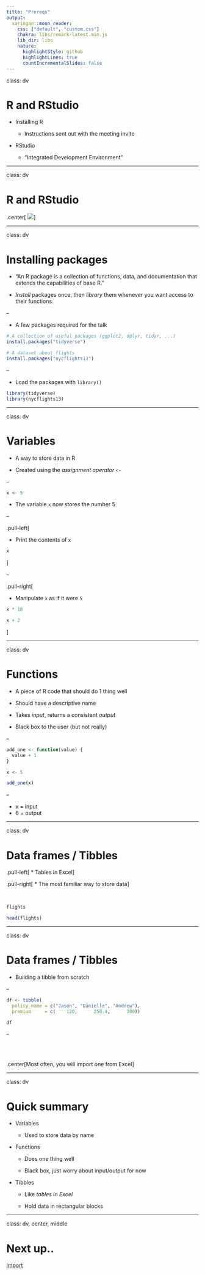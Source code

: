 ```yaml
---
title: "Prereqs"
output:
  xaringan::moon_reader:
    css: ["default", "custom.css"]
    chakra: libs/remark-latest.min.js
    lib_dir: libs
    nature:
      highlightStyle: github
      highlightLines: true
      countIncrementalSlides: false
---
```


class: dv

# R and RStudio

* Installing R 

  * Instructions sent out with the meeting invite

* RStudio 
 
  * "Integrated Development Environment" 


---

class: dv

# R and RStudio

.center[
![](img/rstudio-ide.png)
]

---

class: dv

# Installing packages

* "An R package is a collection of functions, data, and documentation that extends the capabilities of base R."

*  _Install_ packages once, then _library_ them whenever you want access to their functions.

--

* A few packages required for the talk

```r
# A collection of useful packages (ggplot2, dplyr, tidyr, ...)
install.packages("tidyverse")

# A dataset about flights
install.packages("nycflights13")
```

--

* Load the packages with `library()`

```r
library(tidyverse)
library(nycflights13)
```


---

class: dv

# Variables

* A way to store data in R

* Created using the _assignment operator_ `<-`

--

```r
x <- 5
```

* The variable `x` now stores the number 5

--

.pull-left[

* Print the contents of `x`

```r
x
```

]

--

.pull-right[

* Manipulate `x` as if it were `5`

```r
x * 10

x + 2
```

]

---

class: dv

# Functions

* A piece of R code that should do 1 thing well

* Should have a descriptive name

* Takes _input_, returns a consistent _output_

* Black box to the user (but not really)

--

```r
add_one <- function(value) {
  value + 1
}
```


```r
x <- 5

add_one(x)
```

--

* x = input
* 6 = output

---

class: dv

# Data frames / Tibbles

.pull-left[
* Tables in Excel
]

.pull-right[
* The most familiar way to store data
]

<br>

```r
flights
```

```r
head(flights)
```

---

class: dv

# Data frames / Tibbles

* Building a tibble from scratch

--

```r
df <- tibble(
  policy_name = c("Jason", "Danielle", "Andrew"),
  premium     = c(    120,      250.4,      300))

df
```

--

<br></br>

.center[Most often, you will import one from Excel]

---

class: dv

# Quick summary

* Variables 

  * Used to store data by name
  
* Functions

  * Does one thing well
  
  * Black box, just worry about input/output for now
  
* Tibbles
  
  * Like _tables in Excel_
  
  * Hold data in rectangular blocks
  
---

class: dv, center, middle

# Next up.. 

[Import](3-import.html)





